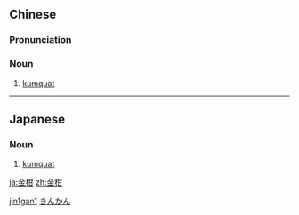 ==Chinese==
{{zh-forms}}

===Pronunciation===
{{zh-pron
|m=jīngān
|mn=kim-kam
|cat=n
}}

===Noun===
{{zh-noun}}

# [[kumquat]]

[[Category:zh:Fruits|jin1gan1]]

----

==Japanese==
{{ja-kanjitab|きん|かん|yomi=on}}

===Noun===
{{ja-noun|きんかん|キンカン}}

# [[kumquat]]

[[Category:ja:Fruits|きんかん]]

[[ja:金柑]]
[[zh:金柑]]